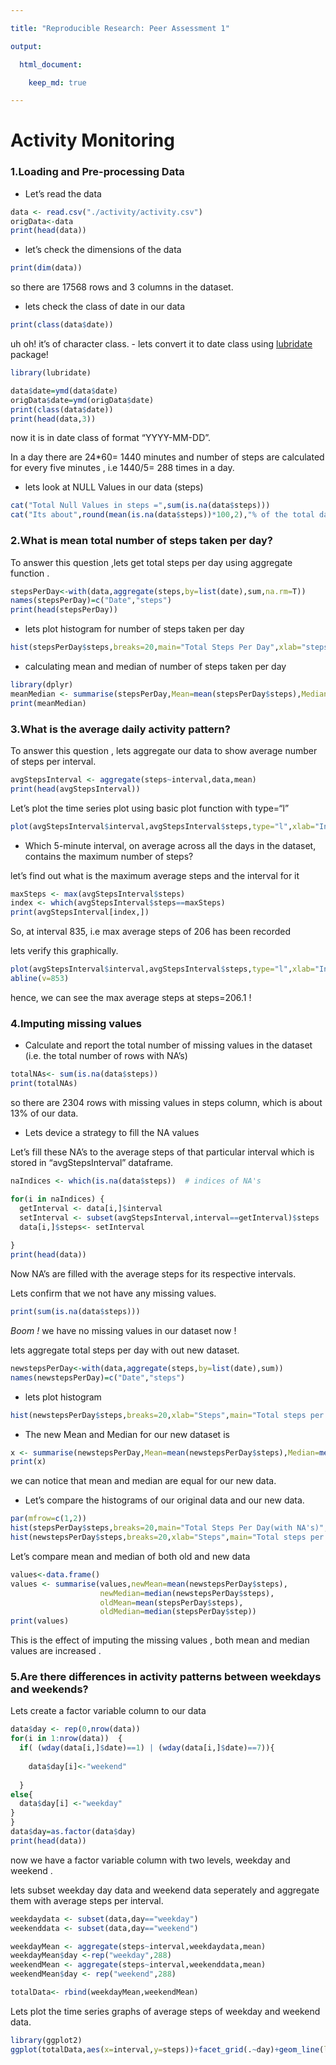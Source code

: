```yaml
---

title: "Reproducible Research: Peer Assessment 1"

output: 

  html_document:

    keep_md: true

---
```

Activity Monitoring 
======================

### 1.Loading and Pre-processing Data
- Let's read the data

```r
data <- read.csv("./activity/activity.csv")
origData<-data
print(head(data))
```

- let's check the dimensions of the data

```r
print(dim(data))
```

so there are 17568 rows and 3 columns in the dataset.

- lets check the class of date in our data

```r
print(class(data$date))
```

uh oh! it's of character class.
- lets convert it to date class using [lubridate](https://cran.r-project.org/web/packages/lubridate/lubridate.pdf) package!

```r
library(lubridate)
```


```r
data$date=ymd(data$date)
origData$date=ymd(origData$date)
print(class(data$date))
print(head(data,3))
```

now it is in date class of format "YYYY-MM-DD".

In a day there are 24*60= 1440 minutes and number of steps are calculated for every five minutes , i.e 1440/5= 288 times in a day.

- lets look at NULL Values in our data (steps)
 
```r
cat("Total Null Values in steps =",sum(is.na(data$steps)))
cat("Its about",round(mean(is.na(data$steps))*100,2),"% of the total data recorded!")

```

###  2.What is mean total number of steps taken per day?

To answer this question ,lets get total steps per day using aggregate function .

```r
stepsPerDay<-with(data,aggregate(steps,by=list(date),sum,na.rm=T))
names(stepsPerDay)=c("Date","steps")
print(head(stepsPerDay))
```
- lets plot histogram for number of steps taken per day

```r
hist(stepsPerDay$steps,breaks=20,main="Total Steps Per Day",xlab="steps")
```

- calculating mean and median of number of steps taken per day 
```r
library(dplyr)
meanMedian <- summarise(stepsPerDay,Mean=mean(stepsPerDay$steps),Median=median(stepsPerDay$steps))
print(meanMedian)
```

### 3.What is the average daily activity pattern?

To answer this question , lets aggregate our data to show average number of steps
per interval.

```r
avgStepsInterval <- aggregate(steps~interval,data,mean)
print(head(avgStepsInterval))
```

Let's plot the time series plot using basic plot function with type="l"

```r
plot(avgStepsInterval$interval,avgStepsInterval$steps,type="l",xlab="Interval",ylab="Steps",main="Average Steps Per Interval",col="blue")
```

- Which 5-minute interval, on average across all the days in the dataset, contains the maximum number of steps?

let's find out what is the maximum average steps and the interval for it 

```r
maxSteps <- max(avgStepsInterval$steps)
index <- which(avgStepsInterval$steps==maxSteps)
print(avgStepsInterval[index,])
```

So, at interval 835, i.e max  average steps of 206  has been recorded

lets verify this graphically.

```r
plot(avgStepsInterval$interval,avgStepsInterval$steps,type="l",xlab="Interval",ylab="Steps",main="Average Steps Per Interval",col="blue")
abline(v=853)
```

hence, we can see the max average steps at steps=206.1 !

### 4.Imputing missing values

- Calculate and report the total number of missing values in the dataset (i.e. the total number of rows with NA's)

```r
totalNAs<- sum(is.na(data$steps))
print(totalNAs)
```

so there are 2304 rows with missing values in steps column, which is about 13% of our data.

- Lets device a strategy to fill the NA values

Let's fill these NA's to the average steps of that particular interval 
which is stored in "avgStepsInterval" dataframe.

```r

naIndices <- which(is.na(data$steps))  # indices of NA's

for(i in naIndices) {
  getInterval <- data[i,]$interval
  setInterval <- subset(avgStepsInterval,interval==getInterval)$steps
  data[i,]$steps<- setInterval
  
}
print(head(data))
```
 
Now NA's are filled with the average steps for its respective intervals.

Lets confirm that we not have any missing values.
```r
print(sum(is.na(data$steps)))
```

*Boom !* we have no missing values in our dataset now !

lets aggregate total steps per day with out new dataset.
```r
newstepsPerDay<-with(data,aggregate(steps,by=list(date),sum))
names(newstepsPerDay)=c("Date","steps")

```
 
- lets plot histogram 

```r
hist(newstepsPerDay$steps,breaks=20,xlab="Steps",main="Total steps per day")

```

- The new Mean and Median for our new dataset is 

```r
x <- summarise(newstepsPerDay,Mean=mean(newstepsPerDay$steps),Median=median(newstepsPerDay$steps))
print(x)
```
 we can notice that mean and median are equal for our new data.
 
 - Let's compare the histograms of our original data and our new data.
 
```r
par(mfrow=c(1,2))
hist(stepsPerDay$steps,breaks=20,main="Total Steps Per Day(with NA's)",xlab="steps")
hist(newstepsPerDay$steps,breaks=20,xlab="Steps",main="Total steps per day(with imputed NA values)")
```

Let's compare mean and median of both old and new data

```r
values<-data.frame()
values <- summarise(values,newMean=mean(newstepsPerDay$steps),
                    newMedian=median(newstepsPerDay$steps),
                    oldMean=mean(stepsPerDay$steps),
                    oldMedian=median(stepsPerDay$step))
print(values)
```

This is the effect of imputing the missing values , both mean and median values are increased .

### 5.Are there differences in activity patterns between weekdays and weekends?

Lets create a factor variable column to our data

```r
data$day <- rep(0,nrow(data))
for(i in 1:nrow(data))  {
  if( (wday(data[i,]$date)==1) | (wday(data[i,]$date)==7)){
    
    data$day[i]<-"weekend"
    
  } 
else{
  data$day[i] <-"weekday"
}
}
data$day=as.factor(data$day)
print(head(data))
```

now we have a factor variable column with two levels, weekday and weekend .

lets subset weekday day data and weekend data seperately and aggregate them with average steps per interval.

```r
weekdaydata <- subset(data,day=="weekday")
weekenddata <- subset(data,day=="weekend")

weekdayMean <- aggregate(steps~interval,weekdaydata,mean)
weekdayMean$day <-rep("weekday",288)
weekendMean <- aggregate(steps~interval,weekenddata,mean)
weekendMean$day <- rep("weekend",288)

totalData<- rbind(weekdayMean,weekendMean)

```

Lets plot the time series graphs of average steps of weekday and weekend data.

```r
library(ggplot2)
ggplot(totalData,aes(x=interval,y=steps))+facet_grid(.~day)+geom_line(lty=1)
```







 










